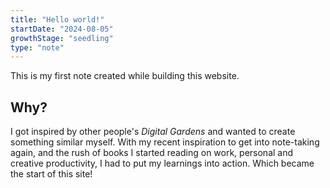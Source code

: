 ```yaml
---
title: "Hello world!"
startDate: "2024-08-05"
growthStage: "seedling"
type: "note"
---
```


This is my first note created while building this website.

## Why?
I got inspired by other people's *Digital Gardens* and wanted to create something similar myself. With my recent inspiration to get into note-taking again, and the rush of books I started reading on work, personal and creative productivity, I had to put my learnings into action. Which became the start of this site!

